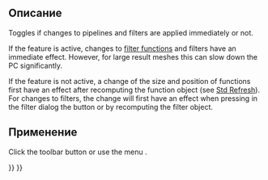 <languages/>

<div class="mw-translate-fuzzy">
{{Docnav/ru
|[[FEM_ResultShow/ru|Result show]]
|[[FEM_PostPipelineFromResult/ru|Post Pipeline from result]]
|[[FEM_Workbench/ru|FEM]]
|IconL=FEM_ShowResult.png
|IconC=Workbench_FEM.svg
|IconR=FEM_PostPipelineFromResult.png
}}
</div>

<div class="mw-translate-fuzzy">
{{GuiCommand/ru
|Name=FEM PostApplyChanges
|Name/ru=FEM PostApplyChanges
|MenuLocation= Results → apply changes to pipeline
|Workbenches=[[FEM_Workbench/ru|FEM]]
|Shortcut=
|SeeAlso=[[FEM_tutorial/ru|FEM tutorial]]
}}
</div>

<span id="Description"></span>
==Описание==

Toggles if changes to pipelines and filters are applied immediately or not.

If the feature is active, changes to [[FEM_PostCreateFunctions|filter functions]] and filters have an immediate effect. However, for large result meshes this can slow down the PC significantly.

If the feature is not active, a change of the size and position of functions first have an effect after recomputing the function object (see [[Std_Refresh|Std Refresh]]). For changes to filters, the change will first have an effect when pressing in the filter dialog the button {{Button|Apply}} or by recomputing the filter object.

<span id="Usage"></span>
==Применение==

Click the toolbar button {{Button|[[Image:FEM_PostApplyChanges.svg|16px]] '''Apply changes to pipeline'''}} or use the menu {{MenuCommand|Results → [[Image:FEM_PostApplyChanges.svg|16px]] Apply changes to pipeline}}.


<div class="mw-translate-fuzzy">
{{Docnav/ru
|[[FEM_ResultShow/ru|Result show]]
|[[FEM_PostPipelineFromResult/ru|Post Pipeline from result]]
|[[FEM_Workbench/ru|FEM]]
|IconL=FEM_ShowResult.png
|IconC=Workbench_FEM.svg
|IconR=FEM_PostPipelineFromResult.png
}}
</div>

{{FEM Tools navi{{#translation:}}}}
{{Userdocnavi{{#translation:}}}}